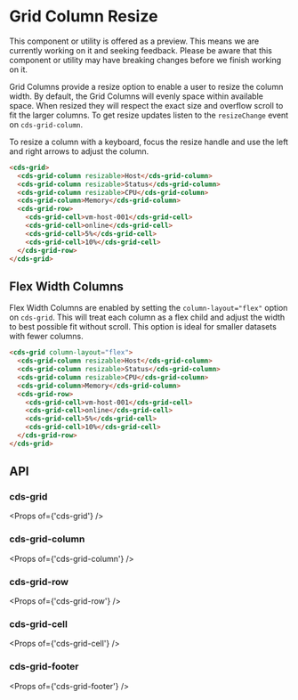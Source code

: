 
<Meta title="Data Grid (Preview)/Column Resize" />

# Grid Column Resize

<cds-alert-group status="warning" cds-layout="m-b:lg">
  <cds-alert>
    This component or utility is offered as a preview. This means we are currently working on it and seeking feedback.
    Please be aware that this component or utility may have breaking changes before we finish working on it.
  </cds-alert>
</cds-alert-group>

Grid Columns provide a resize option to enable a user to resize the column width.
By default, the Grid Columns will evenly space within available space. When resized they will
respect the exact size and overflow scroll to fit the larger columns. To get resize updates
listen to the `resizeChange` event on `cds-grid-column`.

<cds-alert status="info">To resize a column with a keyboard, focus the resize handle and use the left and right arrows to adjust the column.</cds-alert>

<Story id="stories-grid--column-resize" />

```html
<cds-grid>
  <cds-grid-column resizable>Host</cds-grid-column>
  <cds-grid-column resizable>Status</cds-grid-column>
  <cds-grid-column resizable>CPU</cds-grid-column>
  <cds-grid-column>Memory</cds-grid-column>
  <cds-grid-row>
    <cds-grid-cell>vm-host-001</cds-grid-cell>
    <cds-grid-cell>online</cds-grid-cell>
    <cds-grid-cell>5%</cds-grid-cell>
    <cds-grid-cell>10%</cds-grid-cell>
  </cds-grid-row>
</cds-grid>
```

## Flex Width Columns

Flex Width Columns are enabled by setting the `column-layout="flex"` option on `cds-grid`.
This will treat each column as a flex child and adjust the width to best possible fit without
scroll. This option is ideal for smaller datasets with fewer columns.

```html
<cds-grid column-layout="flex">
  <cds-grid-column resizable>Host</cds-grid-column>
  <cds-grid-column resizable>Status</cds-grid-column>
  <cds-grid-column resizable>CPU</cds-grid-column>
  <cds-grid-column>Memory</cds-grid-column>
  <cds-grid-row>
    <cds-grid-cell>vm-host-001</cds-grid-cell>
    <cds-grid-cell>online</cds-grid-cell>
    <cds-grid-cell>5%</cds-grid-cell>
    <cds-grid-cell>10%</cds-grid-cell>
  </cds-grid-row>
</cds-grid>
```

<Story id="stories-grid--column-flex-width" />

## API

### cds-grid

<Props of={'cds-grid'} />

### cds-grid-column

<Props of={'cds-grid-column'} />

### cds-grid-row

<Props of={'cds-grid-row'} />

### cds-grid-cell

<Props of={'cds-grid-cell'} />

### cds-grid-footer

<Props of={'cds-grid-footer'} />
